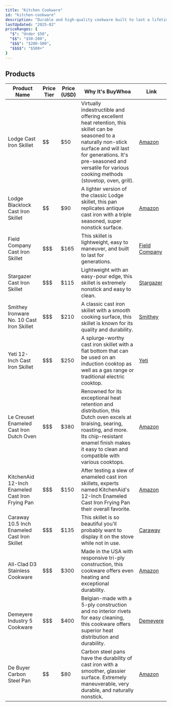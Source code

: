 ```yaml
---
title: "Kitchen Cookware"
id: "kitchen-cookware"
description: "Durable and high-quality cookware built to last a lifetime."
lastUpdated: "2025-02"
priceRanges: {
  "$": "Under $50",
  "$$": "$50-200",
  "$$$": "$200-500",
  "$$$$": "$500+"
}
---
```


## Products

| Product Name | Price Tier | Price (USD) | Why It's BuyWhoa | Link |
|--------------|------------|-------------|---------------|------|
| Lodge Cast Iron Skillet | $$ | $50 | Virtually indestructible and offering excellent heat retention, this skillet can be seasoned to a naturally non-stick surface and will last for generations. It's pre-seasoned and versatile for various cooking methods (stovetop, oven, grill). | [Amazon](https://www.amazon.com/dp/B00006JSUA/ref=nosim?tag=buywhoa-20) |
| Lodge Blacklock Cast Iron Skillet | $$ | $90 | A lighter version of the classic Lodge skillet, this pan replicates antique cast iron with a triple seasoned, super nonstick surface. | [Amazon](https://www.amazon.com/dp/B07Z5J4RNJ/ref=nosim?tag=buywhoa-20) |
| Field Company Cast Iron Skillet | $$$ | $165 | This skillet is lightweight, easy to maneuver, and built to last for generations. | [Field Company](https://fieldcompany.com/products/field-skillet) |
| Stargazer Cast Iron Skillet | $$$ | $115 | Lightweight with an easy-pour edge, this skillet is extremely nonstick and easy to clean. | [Stargazer](https://stargazercastiron.com/) |
| Smithey Ironware No. 10 Cast Iron Skillet | $$$ | $210 | A classic cast iron skillet with a smooth cooking surface, this skillet is known for its quality and durability. | [Smithey](https://smithey.com/products/no-10-cast-iron-skillet) |
| Yeti 12-Inch Cast Iron Skillet | $$$ | $250 | A splurge-worthy cast iron skillet with a flat bottom that can be used on an induction cooktop as well as a gas range or traditional electric cooktop. | [Yeti](https://www.yeti.com/) |
| Le Creuset Enameled Cast Iron Dutch Oven | $$$ | $380 | Renowned for its exceptional heat retention and distribution, this Dutch oven excels at braising, searing, roasting, and more. Its chip-resistant enamel finish makes it easy to clean and compatible with various cooktops. | [Amazon](https://www.amazon.com/dp/B01MXYN7OR/ref=nosim?tag=buywhoa-20) |
| KitchenAid 12-Inch Enameled Cast Iron Frying Pan | $$$ | $150 | After testing a slew of enameled cast iron skillets, experts named KitchenAid's 12-Inch Enameled Cast Iron Frying Pan their overall favorite. | [Amazon](https://www.amazon.com/dp/B07YX5N9W6/ref=nosim?tag=buywhoa-20) |
| Caraway 10.5 Inch Enameled Cast Iron Skillet | $$$ | $135 | This skillet is so beautiful you'll probably want to display it on the stove while not in use. | [Caraway](https://www.carawayhome.com/products/mini-duo) |
| All-Clad D3 Stainless Cookware | $$$ | $300 | Made in the USA with responsive tri-ply construction, this cookware offers even heating and exceptional durability. | [Amazon](https://www.amazon.com/dp/B005H8KD6I/ref=nosim?tag=buywhoa-20) |
| Demeyere Industry 5 Cookware | $$$ | $400 | Belgian-made with a 5-ply construction and no interior rivets for easy cleaning, this cookware offers superior heat distribution and durability. | [Demeyere](https://www.surlatable.com/demeyere-industry5/) |
| De Buyer Carbon Steel Pan | $$ | $80 | Carbon steel pans have the durability of cast iron with a smoother, glassier surface. Extremely maneuverable, very durable, and naturally nonstick. | [Amazon](https://www.amazon.com/dp/B00462QP0W/ref=nosim?tag=buywhoa-20) |
